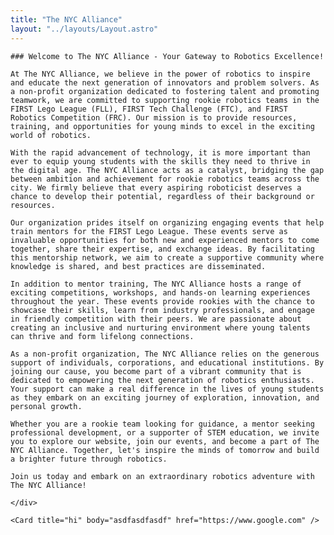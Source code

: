 ```yaml
---
title: "The NYC Alliance"
layout: "../layouts/Layout.astro"
---
```



<main class="max-w-[100rem] w-full mx-auto my-8 px-8 flex-auto justify-center">
    <div class="prose mx-auto max-w-[100rem] bg-[#444654] text-[rgba(236,236,241)] p-6 rounded-xl shadow-2xl">

    ### Welcome to The NYC Alliance - Your Gateway to Robotics Excellence!

    At The NYC Alliance, we believe in the power of robotics to inspire and educate the next generation of innovators and problem solvers. As a non-profit organization dedicated to fostering talent and promoting teamwork, we are committed to supporting rookie robotics teams in the FIRST Lego League (FLL), FIRST Tech Challenge (FTC), and FIRST Robotics Competition (FRC). Our mission is to provide resources, training, and opportunities for young minds to excel in the exciting world of robotics.

    With the rapid advancement of technology, it is more important than ever to equip young students with the skills they need to thrive in the digital age. The NYC Alliance acts as a catalyst, bridging the gap between ambition and achievement for rookie robotics teams across the city. We firmly believe that every aspiring roboticist deserves a chance to develop their potential, regardless of their background or resources.

    Our organization prides itself on organizing engaging events that help train mentors for the FIRST Lego League. These events serve as invaluable opportunities for both new and experienced mentors to come together, share their expertise, and exchange ideas. By facilitating this mentorship network, we aim to create a supportive community where knowledge is shared, and best practices are disseminated.

    In addition to mentor training, The NYC Alliance hosts a range of exciting competitions, workshops, and hands-on learning experiences throughout the year. These events provide rookies with the chance to showcase their skills, learn from industry professionals, and engage in friendly competition with their peers. We are passionate about creating an inclusive and nurturing environment where young talents can thrive and form lifelong connections.

    As a non-profit organization, The NYC Alliance relies on the generous support of individuals, corporations, and educational institutions. By joining our cause, you become part of a vibrant community that is dedicated to empowering the next generation of robotics enthusiasts. Your support can make a real difference in the lives of young students as they embark on an exciting journey of exploration, innovation, and personal growth.

    Whether you are a rookie team looking for guidance, a mentor seeking professional development, or a supporter of STEM education, we invite you to explore our website, join our events, and become a part of The NYC Alliance. Together, let's inspire the minds of tomorrow and build a brighter future through robotics.

    Join us today and embark on an extraordinary robotics adventure with The NYC Alliance!

    </div>

    <Card title="hi" body="asdfasdfasdf" href="https://www.google.com" />

</main>
